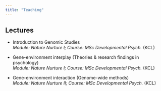 ```yaml
---
title: "Teaching"
---
```


## Lectures

-   Introduction to Genomic Studies\
    *Module: Nature Nurture I; Course: MSc Developmental Psych.* (KCL)

<!-- -->

-   Gene-environment interplay (Theories & research findings in psychology)\
    *Module: Nature Nurture I; Course: MSc Developmental Psych.* (KCL)

<!-- -->

-   Gene-environment interaction (Genome-wide methods)\
    *Module: Nature Nurture II; Course: MSc Developmental Psych.* (KCL)

